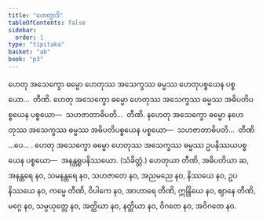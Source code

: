 ```yaml
---
title: "ဟေတွာဒိ"
tableOfContents: false
sidebar:
  order: 1
type: "tipitaka"
basket: "ab"
book: "p3"
---
```



<DynamicBreadcrumb />

<Division number="342" book="p3" e="ch" v="39" p="272">

<Paragraph number="716" book="p3">
ဟေတု အသေက္ခော ဓမ္မော ဟေတုဿ အသေက္ခဿ ဓမ္မဿ ဟေတုပစ္စယေန ပစ္စယော…  တီဏိ.
</Paragraph>

<Paragraph number="717" book="p3">
ဟေတု အသေက္ခော ဓမ္မော ဟေတုဿ အသေက္ခဿ ဓမ္မဿ အဓိပတိပစ္စယေန ပစ္စယော—  သဟဇာတာဓိပတိ…  တီဏိ.
</Paragraph>

<Paragraph number="718" book="p3">
နဟေတု အသေက္ခော ဓမ္မော နဟေတုဿ အသေက္ခဿ ဓမ္မဿ အဓိပတိပစ္စယေန ပစ္စယော—  သဟဇာတာဓိပတိ…  တီဏိ …ပေ… .
</Paragraph>

<Paragraph number="719" book="p3">
ဟေတု အသေက္ခော ဓမ္မော ဟေတုဿ အသေက္ခဿ ဓမ္မဿ ဥပနိဿယပစ္စယေန ပစ္စယော—  အနန္တရူပနိဿယော. (သံခိတ္တံ.)
</Paragraph>

</Division>
<Division number="343" book="p3" e="ch" v="39" p="272">

<Paragraph number="720" book="p3">
ဟေတုယာ တီဏိ, အဓိပတိယာ ဆ, အနန္တရေ နဝ, သမနန္တရေ နဝ, သဟဇာတေ နဝ, အညမညေ နဝ, နိဿယေ နဝ, ဥပနိဿယေ နဝ, ကမ္မေ တီဏိ, ဝိပါကေ နဝ, အာဟာရေ တီဏိ, ဣန္ဒြိယေ နဝ, ဈာနေ တီဏိ, မဂ္ဂေ နဝ, သမ္ပယုတ္တေ နဝ, အတ္ထိယာ နဝ, နတ္ထိယာ နဝ, ဝိဂတေ နဝ, အဝိဂတေ နဝ.
</Paragraph>
</Division>
